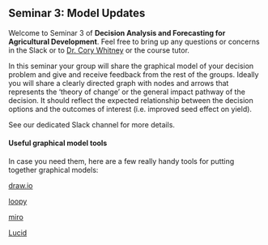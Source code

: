 ## Seminar 3: Model Updates {#group_work_overview}

Welcome to Seminar 3 of **Decision Analysis and Forecasting for Agricultural Development**. Feel free to bring up any questions or concerns in the Slack or to [Dr. Cory Whitney](mailto:cory.whitney@uni-bonn.de?subject=[Lecture_6]%20Decision%20Analysis%20Lecture) or the course tutor.

In this seminar your group will share the graphical model of your decision problem and give and receive feedback from the rest of the groups. Ideally you will share a clearly directed graph with nodes and arrows that represents the 'theory of change' or the general impact pathway of the decision. It should reflect the expected relationship between the decision options and the outcomes of interest (i.e. improved seed effect on yield).

See our dedicated Slack channel for more details.

#### Useful graphical model tools

In case you need them, here are a few really handy tools for putting together graphical models: 

[draw.io](https://app.diagrams.net/)

[loopy](https://ncase.me/loopy/)

[miro](https://miro.com/)

[Lucid](https://www.lucidchart.com/pages/)